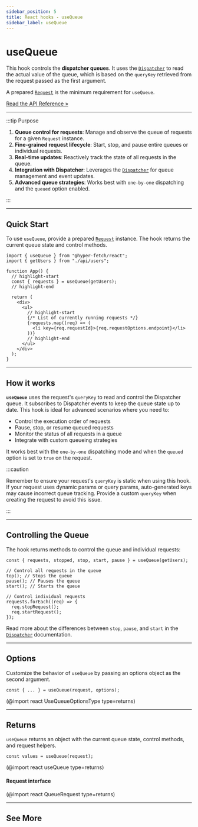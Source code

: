 ```yaml
---
sidebar_position: 5
title: React hooks - useQueue
sidebar_label: useQueue
---
```


# useQueue

This hook controls the **dispatcher queues**. It uses the [`Dispatcher`](/core/dispatcher.mdx) to read the actual value
of the queue, which is based on the `queryKey` retrieved from the request passed as the first argument.

A prepared [`Request`](/core/request.mdx) is the minimum requirement for `useQueue`.

[Read the API Reference »](/api/react/Hooks/useQueue.mdx)

---

:::tip Purpose

1. **Queue control for requests**: Manage and observe the queue of requests for a given `Request` instance.
2. **Fine-grained request lifecycle**: Start, stop, and pause entire queues or individual requests.
3. **Real-time updates**: Reactively track the state of all requests in the queue.
4. **Integration with Dispatcher**: Leverages the [`Dispatcher`](/docs/core/dispatcher) for queue management and event
   updates.
5. **Advanced queue strategies**: Works best with `one-by-one` dispatching and the `queued` option enabled.

:::

---

## Quick Start

To use `useQueue`, provide a prepared [`Request`](/docs/core/request) instance. The hook returns the current queue state
and control methods.

```tsx title="Controlling a request queue" size=md
import { useQueue } from "@hyper-fetch/react";
import { getUsers } from "./api/users";

function App() {
  // highlight-start
  const { requests } = useQueue(getUsers);
  // highlight-end

  return (
    <div>
      <ul>
        // highlight-start
        {/* List of currently running requests */}
        {requests.map((req) => (
          <li key={req.requestId}>{req.requestOptions.endpoint}</li>
        ))}
        // highlight-end
      </ul>
    </div>
  );
}
```

<LinkCard
  type="docs"
  title="Request"
  description="Learn more about creating and configuring requests."
  to="/docs/core/request"
/>

---

## How it works

**`useQueue`** uses the request's `queryKey` to read and control the Dispatcher queue. It subscribes to Dispatcher
events to keep the queue state up to date. This hook is ideal for advanced scenarios where you need to:

- Control the execution order of requests
- Pause, stop, or resume queued requests
- Monitor the status of all requests in a queue
- Integrate with custom queueing strategies

It works best with the `one-by-one` dispatching mode and when the `queued` option is set to `true` on the request.

:::caution

Remember to ensure your request's `queryKey` is static when using this hook. If your request uses dynamic params or
query params, auto-generated keys may cause incorrect queue tracking. Provide a custom `queryKey` when creating the
request to avoid this issue.

:::

---

## Controlling the Queue

The hook returns methods to control the queue and individual requests:

```tsx
const { requests, stopped, stop, start, pause } = useQueue(getUsers);

// Control all requests in the queue
top(); // Stops the queue
pause(); // Pauses the queue
start(); // Starts the queue

// Control individual requests
requests.forEach((req) => {
  req.stopRequest();
  req.startRequest();
});
```

Read more about the differences between `stop`, `pause`, and `start` in the [`Dispatcher`](/docs/core/dispatcher)
documentation.

---

## Options

Customize the behavior of `useQueue` by passing an options object as the second argument.

```tsx
const { ... } = useQueue(request, options);
```

(@import react UseQueueOptionsType type=returns)

<LinkCard
  type="api"
  title="UseQueueOptionsType API Reference"
  description="Learn more about the useQueue hook options."
  to="/docs/api/react/Types/UseQueueOptionsType"
/>

---

## Returns

`useQueue` returns an object with the current queue state, control methods, and request helpers.

```tsx
const values = useQueue(request);
```

(@import react useQueue type=returns)

#### Request interface

(@import react QueueRequest type=returns)

<LinkCard
  type="api"
  title="useQueue API Reference"
  description="Learn more about the useQueue hook."
  to="/docs/api/react/Hooks/useQueue"
/>

---

## See More

<LinkCard
  type="docs"
  title="Dispatcher"
  description="Learn more about the Dispatcher and queue management."
  to="/docs/core/dispatcher"
/>

<LinkCard
  type="docs"
  title="useFetch"
  description="Learn more about the useFetch hook."
  to="/docs/react/hooks/use-fetch"
/>

<LinkCard
  type="docs"
  title="useSubmit"
  description="Learn more about the useSubmit hook."
  to="/docs/react/hooks/use-submit"
/>
